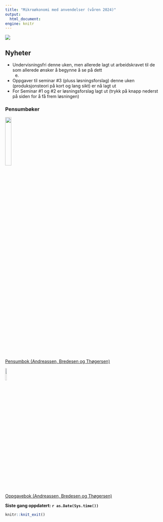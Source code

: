 ```yaml
---
title: "Mikroøkonomi med anvendelser (våren 2024)"
output:
  html_document:
engine: knitr
---
```


![](man/figures/abc.jpg)

## Nyheter
- Undervisningsfri denne uken, men allerede lagt ut arbeidskravet til de som allerede ønsker å begynne å se på dett
  e.
- Oppgaver til seminar #3 (pluss løsningsforslag) denne uken (produksjonsteori på kort og lang sikt) er nå lagt ut
- For Seminar #1 og #2 er løsningsforslag lagt ut (trykk på knapp nederst på siden for å få frem løsningen)

### Pensumbøker

![](man/figures/pensum.jpg){width=20%}
<br>
[Pensumbok (Andreassen, Bredesen og Thøgersen)](https://www.cappelendammundervisning.no/_innforing-i-mikrookonomi-9788202640521)
<br>

![](man/figures/oppgaver.jpg){width=10%}

[Oppgavebok (Andreassen, Bredesen og Thøgersen)](https://www.cappelendammundervisning.no/_innforing-i-mikrookonomi-ovingsoppgaver-med-losningsforslag-9788202656485)
<br>

**Siste gang oppdatert: `r as.Date(Sys.time())`**

```r
knitr::knit_exit()
```


